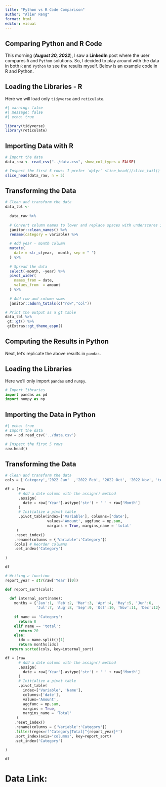 ```yaml
---
title: "Python vs R Code Comparison"
author: "Alier Reng"
format: html
editor: visual
---
```


## Comparing Python and R Code

This morning (***August 20, 2022***), I saw a **LinkedIn** post where the user compares `R` and `Python` solutions.
So, I decided to play around with the data in both `R` and `Python` to see the results myself.
Below is an example code in R and Python.

## Loading the Libraries - R

Here we will load only `tidyverse` and `reticulate`.

```r
#| warning: false
#| message: false
#| echo: true

library(tidyverse)
library(reticulate)
```

## Importing Data with R

```r
# Import the data
data_raw <- read_csv("../data.csv", show_col_types = FALSE)

# Inspect the first 5 rows: I prefer `dplyr` slice_head()/slice_tail()
slice_head(data_raw, n = 5)

```

## Transforming the Data

```r
# Clean and transform the data
data_tbl <- 
  
  data_raw %>% 
  
  # Convert column names to lower and replace spaces with underscores if applicable
  janitor::clean_names() %>% 
  rename(category = variable) %>% 
  
  # Add year - month column
  mutate(
    date = str_c(year,  month, sep = " ")
  ) %>% 
  
  # Spread the data
  select(-month, -year) %>% 
  pivot_wider(
    names_from = date,
    values_from  = amount
  ) %>% 
  
  # Add row and column sums
  janitor::adorn_totals(c("row","col"))

# Print the output as a gt table
data_tbl %>% 
 gt::gt() %>% 
 gtExtras::gt_theme_espn()
```

## Computing the Results in Python

Next, let's replicate the above results in `pandas`.

## Loading the Libraries

Here we'll only import `pandas` and `numpy`.

```python
# Import libraries
import pandas as pd
import numpy as np
```

## Importing the Data in Python

```python
#| echo: true
# Import the data
raw = pd.read_csv('../data.csv')

# Inspect the first 5 rows
raw.head()
```

## Transforming the Data

```python
# Clean and transform the data
cols = ['Category','2022 Jan'  ,'2022 Feb', '2022 Oct', '2022 Nov', 'total']

df = (raw
      # Add a date column with the assign() method
      .assign(
        date = raw['Year'].astype('str') + ' ' + raw['Month']
      )
      # Initialize a pivot table
      .pivot_table(index=['Variable'], columns=['date'],
                   values='Amount', aggfunc = np.sum, 
                   margins = True, margins_name = 'total'
     )
    .reset_index()
    .rename(columns = {'Variable':'Category'})
    [cols] # Reorder columns
    .set_index('Category')
    
)

df
```

```python
# Writing a function
report_year = str(raw['Year'][0])

def report_sort(cols):
  
  def internal_sort(name):
    months = {'Jan':1, 'Feb':2, 'Mar':3, 'Apr':4, 'May':5, 'Jun':6,
              'Jul':7, 'Aug':8, 'Sep':9, 'Oct':10, 'Nov':11, 'Dec':12}
              
    if name == 'Category':
      return 0
    elif name == 'total':
      return 20
    else:
      idx = name.split()[1]
      return months[idx]
  return sorted(cols, key=internal_sort)

df = (raw
      # Add a date column with the assign() method
      .assign(
        date = raw['Year'].astype('str') + ' ' + raw['Month']
      )
      # Initialize a pivot table
      .pivot_table(
        index=['Variable', 'Name'], 
        columns=['date'],
        values='Amount', 
        aggfunc = np.sum, 
        margins = True, 
        margins_name = 'Total'
     )
    .reset_index()
    .rename(columns = {'Variable':'Category'})
    .filter(regex=rf'Category|Total|^{report_year}*')
    .sort_index(axis='columns', key=report_sort)
    .set_index('Category')
    
)

df
```

# Data Link:

```python

```
